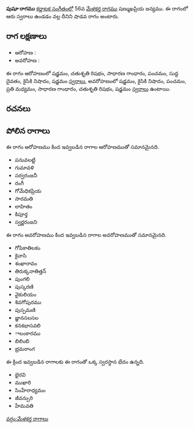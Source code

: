 {{Infobox ragam
	| name          	= పుషూ
	| synonym	    	= 
	| mela          	= 
	| chakra        	= 
	| janaka        	= 
	| type          	= శాడవ
	| arohanam      	= {{svaraC|S|R2|G2|P|D1|N2|S'}} 
	| avarohanam    	= {{svaraC|S'|N2|P|M2|G2|R2|S}}
	| jeeva         	=
	| chhaya        	=
	| nyasa         	=
	| vishesha      	= 
	| equivalent  		= 
}}
{{కర్ణాటక సంగీత రాగాలు}}
'''పుషూ రాగము''' [[కర్ణాటక సంగీతం]]లో 56వ [[మేళకర్త రాగము]] షణ్ముఖప్రియ జన్యము.  ఈ రాగంలో ఆరు స్వరాలు ఉండడం వల్ల దీనిని షాడవ రాగం అంటారు.


==రాగ లక్షణాలు==


* ఆరోహణ : {{svaraC|S|R2|G2|P|D1|N2|S'}} 
* అవరోహణ : {{svaraC|S'|N2|P|M2|G2|R2|S}}

ఈ రాగం ఆరోహణంలో షడ్జమం, చతుశృతి రిషభం, సాధారణ గాంధారం, పంచమం, సుద్ద దైవతం, కైసికి నిషాదం, షడ్జమం [[స్వరాలు]], అవరోహణంలో షడ్జమం, కైసికి నిషాదం, పంచమం, ప్రతి మధ్యమం, సాధారణ గాంధారం, చతుశృతి రిషభం, షడ్జమం [[స్వరాలు]] ఉంటాయి.

==రచనలు==



==పోలిన రాగాలు==
ఈ రాగం ఆరోహణము కింద ఇవ్వబడిన రాగాల ఆరోహణముతో సమానమైనది.
* పనువలట్టి
* గుమావళి
* సర్వరంజనీ
* రంగీ
* గోమేధికప్రియ
* సారమతి
* లాహితం
* కిపూర్త
* స్వర్ణరంజని

ఈ రాగం అవరోహణము కింద ఇవ్వబడిన రాగాల అవరోహణముతో సమానమైనది.
* గోపికాతిలకం
* కైవాసి
* శంఖారావం
* తిరుక్కనాతిత్తన్
* పుంగలి
* పుస్కరణి
* వైకులియం
* శివగోపురము
* పుస్పమణి
* జ్ఞానసలసల
* కనకభాసవలి
* ాలంకారము
* బిలింబి
* భ్రమరాంగ

ఈ క్రింద ఇవ్వబడిన రాగాలకు ఈ రాగంతో ఒక్క స్వరస్థాన భేదం ఉన్నది.
* భైరవి
* ముఖారి
* సింహేరాధ్యమం
* జీవన్పురి
* హేమవతి



[[వర్గం:మేళకర్త రాగాలు]]
